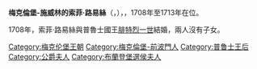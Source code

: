 {{Multiple issues|
{{Expand language|1=de|time=2021-01-17T10:30:43+00:00}}
{{Unreferenced|time=2021-01-17T10:30:43+00:00}}
}}
{{Infobox royalty|consort=yes
| name        = 索菲·路易絲
| image       = Sophie Luise von Mecklenburg-Schwerin.jpg
| succession  = 普魯士王后
| reign       = 1708年11月28日 — 1713年2月25日
| birth_date  = {{birth date|1685|5|6|df=yes}}
| birth_place = [[格拉博|格拉博]] 
| death_date  = {{death date and age|1735|7|29|1685|5|6|df=yes}}
| death_place = [[什未林|施威林]]
| house       = [[梅克倫堡王朝|梅克倫堡王朝]]
| father      = [[梅克倫堡-施威林的腓特烈|梅克倫堡-施威林的腓特烈]]
| mother      = [[黑森-洪堡的克莉絲汀·威廉明妮|黑森-洪堡的克莉絲汀·威廉明妮]]
}}
'''梅克倫堡-施威林的索菲·路易絲'''（{{lang-de|''Sophie Luise zu Mecklenburg-Schwerin''}}，{{bd|1685年|5月6日|1735年|7月29日|}}），{{le|普魯士王后|List of royal consorts of Prussia}}，1708年至1713年在位。

1708年，索菲·路易絲與普魯士國王[[腓特烈一世_(普魯士)|腓特烈一世]]結婚，兩人沒有子女。

{{Authority control}}
{{歐洲人物小作品}}

[[Category:梅克伦堡王朝|Category:梅克伦堡王朝]]
[[Category:梅克倫堡-前波門人|Category:梅克倫堡-前波門人]]
[[Category:普鲁士王后|Category:普鲁士王后]]
[[Category:公爵夫人|Category:公爵夫人]]
[[Category:布蘭登堡選侯夫人|Category:布蘭登堡選侯夫人]]